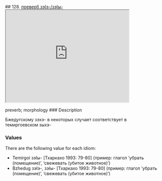 ## 128. <a href =  'https://agricolamz.github.io/The_Circassian_Isoglosses_Database/128.html'>преверб зэIэ-/зэIы-</a><div class='box'><iframe src='https://agricolamz.github.io/The_Circassian_Isoglosses_Database/128.html' width = '400px' height = '300px'></iframe></div>preverb; morphology
### Description

Бжедугскому зэхэ- в некоторых случает соответствует в темиргоевском зыхэ-

### Values
There are the following value for each idiom:

* Temirgoi  зэIы- [Тхаркахо 1993: 79-80] (пример: глагол 'убрать (помещение)', 'свежевать (убитое животное)')
* Bzhedug  зэIэ-, зэIы- [Тхаркахо 1993: 79-80] (пример: глагол 'убрать (помещение)', 'свежевать (убитое животное)')

